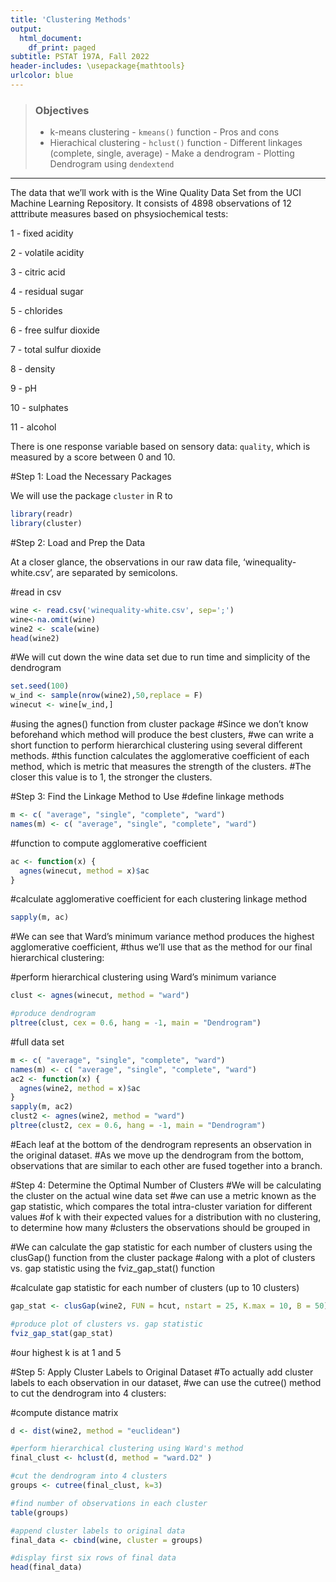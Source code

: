 ```yaml
---
title: 'Clustering Methods'
output:
  html_document:
    df_print: paged
subtitle: PSTAT 197A, Fall 2022
header-includes: \usepackage{mathtools}
urlcolor: blue
---
```


> ### Objectives
>
> - k-means clustering
>       - `kmeans()` function
>       - Pros and cons 
> - Hierachical clustering
>       - `hclust()` function
>       - Different linkages (complete, single, average)
>       - Make a dendrogram
>       - Plotting Dendrogram using `dendextend`

-------------------

The data that we'll work with is the Wine Quality Data Set from the UCI Machine Learning Repository. It consists of 4898 observations of 12 atttribute measures based on phsysiochemical tests:

1 - fixed acidity

2 - volatile acidity

3 - citric acid

4 - residual sugar

5 - chlorides

6 - free sulfur dioxide

7 - total sulfur dioxide

8 - density

9 - pH

10 - sulphates

11 - alcohol

There is one response variable based on sensory data: `quality`, which is measured by a score between 0 and 10.


#Step 1: Load the Necessary Packages

We will use the package `cluster` in R to 
``` r
library(readr)
library(cluster)
```

#Step 2: Load and Prep the Data

At a closer glance, the observations in our raw data file, 'winequality-white.csv', are separated by semicolons.

#read in csv
``` r
wine <- read.csv('winequality-white.csv', sep=';')
wine<-na.omit(wine)
wine2 <- scale(wine)
head(wine2)
```

#We will cut down the wine data set due to run time and simplicity of the dendrogram
``` r
set.seed(100)
w_ind <- sample(nrow(wine2),50,replace = F)
winecut <- wine[w_ind,]
```

#using the agnes() function from cluster package
#Since we don’t know beforehand which method will produce the best clusters,
#we can write a short function to perform hierarchical clustering using several different methods.
#this function calculates the agglomerative coefficient of each method, which is metric that measures the strength of the clusters. 
#The closer this value is to 1, the stronger the clusters.

#Step 3: Find the Linkage Method to Use
#define linkage methods
``` r
m <- c( "average", "single", "complete", "ward")
names(m) <- c( "average", "single", "complete", "ward")
```
#function to compute agglomerative coefficient
``` r
ac <- function(x) {
  agnes(winecut, method = x)$ac
}
```

#calculate agglomerative coefficient for each clustering linkage method
``` r
sapply(m, ac)
```
#We can see that Ward’s minimum variance method produces the highest agglomerative coefficient, 
#thus we’ll use that as the method for our final hierarchical clustering:

#perform hierarchical clustering using Ward's minimum variance
``` r
clust <- agnes(winecut, method = "ward")

#produce dendrogram
pltree(clust, cex = 0.6, hang = -1, main = "Dendrogram") 
```




#full data set
``` r
m <- c( "average", "single", "complete", "ward")
names(m) <- c( "average", "single", "complete", "ward")
ac2 <- function(x) {
  agnes(wine2, method = x)$ac
}
sapply(m, ac2)
clust2 <- agnes(wine2, method = "ward")
pltree(clust2, cex = 0.6, hang = -1, main = "Dendrogram") 
```






#Each leaf at the bottom of the dendrogram represents an observation in the original dataset. 
#As we move up the dendrogram from the bottom, observations that are similar to each other are fused together into a branch.

#Step 4: Determine the Optimal Number of Clusters
#We will be calculating the cluster on the actual wine data set 
#we can use a metric known as the gap statistic, which compares the total intra-cluster variation for different values 
#of k with their expected values for a distribution with no clustering, to determine how many
#clusters the observations should be grouped in 

#We can calculate the gap statistic for each number of clusters using the clusGap() function from the cluster package 
#along with a plot of clusters vs. gap statistic using the fviz_gap_stat() function

#calculate gap statistic for each number of clusters (up to 10 clusters)
``` r
gap_stat <- clusGap(wine2, FUN = hcut, nstart = 25, K.max = 10, B = 50)

#produce plot of clusters vs. gap statistic
fviz_gap_stat(gap_stat)
```
#our highest k is at 1 and 5

#Step 5: Apply Cluster Labels to Original Dataset
#To actually add cluster labels to each observation in our dataset, 
#we can use the cutree() method to cut the dendrogram into 4 clusters:

#compute distance matrix
``` r
d <- dist(wine2, method = "euclidean")

#perform hierarchical clustering using Ward's method
final_clust <- hclust(d, method = "ward.D2" )

#cut the dendrogram into 4 clusters
groups <- cutree(final_clust, k=3)

#find number of observations in each cluster
table(groups)

#append cluster labels to original data
final_data <- cbind(wine, cluster = groups)

#display first six rows of final data
head(final_data)
```
